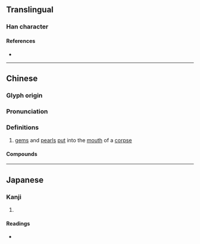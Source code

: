 {{character info}}
==Translingual==

===Han character===
{{Han char|rn=96|rad=玉|as=07|sn=11|four=18162|canj=MGOIR,XMGOI|ids=⿰𤣩含}}

====References====
* {{Han ref|kx=0732.250|dkj=21007|dj=1144.020|hdz=21118.030|uh=7400|ud=29696|bh=D672|bd=54898}}

----

==Chinese==
{{zh-forms}}

===Glyph origin===
{{Han etym}}

===Pronunciation===
{{zh-pron
|m=hán
|c=ham3
|mc=y
|oc=y
|ma=
|cat=n
}}

===Definitions===
{{zh-hanzi}}

# {{lb|zh|historical}} [[gem]]s and [[pearl]]s [[put]] into the [[mouth]] of a [[corpse]]

====Compounds====
{{zh-der|琀玉}}

{{zh-cat|Gems|Burial}}

----

==Japanese==

===Kanji===
{{ja-kanji|grade=|rs=玉07}}

# {{rfdef|ja|sort=玉07}}

====Readings====
* {{ja-readings|on=[[かん]] (kan), [[ごん]] (gon)|kun=[[ふくみだま]] (fukumidama)|nanori=}}